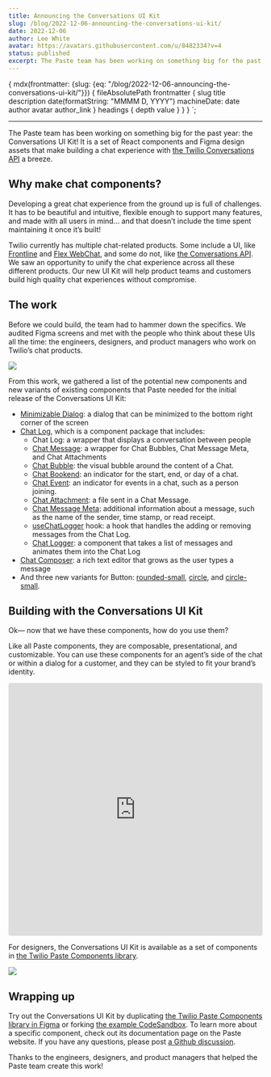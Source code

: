```yaml
---
title: Announcing the Conversations UI Kit
slug: /blog/2022-12-06-announcing-the-conversations-ui-kit/
date: 2022-12-06
author: Lee White
avatar: https://avatars.githubusercontent.com/u/8482334?v=4
status: published
excerpt: The Paste team has been working on something big for the past year!
---
```



  {
    mdx(frontmatter: {slug: {eq: "/blog/2022-12-06-announcing-the-conversations-ui-kit/"}}) {
      fileAbsolutePath
      frontmatter {
        slug
        title
        description
        date(formatString: "MMMM D, YYYY")
        machineDate: date
        author
        avatar
        author_link
      }
      headings {
        depth
        value
      }
    }
  }
`;

<ArticleHeader
  title={props.data.mdx.frontmatter.title}
  date={props.data.mdx.frontmatter.date}
  machineDate={props.data.mdx.frontmatter.machineDate}
  author={props.data.mdx.frontmatter.author}
  avatar={props.data.mdx.frontmatter.avatar}
/>

---

<contentwrapper>

<PageAside data={props.data.mdx} hideFeedback />

<ArticleContent>

The Paste team has been working on something big for the past year: the Conversations UI Kit! It is a set of React components and Figma design assets that make building a chat experience with [the Twilio Conversations API](https://www.twilio.com/messaging/conversations-api) a breeze.

<ChatHeroExample />

## Why make chat components?

Developing a great chat experience from the ground up is full of challenges. It has to be beautiful and intuitive, flexible enough to support many features, and made with all users in mind… and that doesn’t include the time spent maintaining it once it’s built!

Twilio currently has multiple chat-related products. Some include a UI, like [Frontline](https://www.twilio.com/frontline) and [Flex WebChat](https://www.twilio.com/docs/flex/developer/messaging/webchat/setup), and some do not, like [the Conversations API](https://www.twilio.com/messaging/conversations-api). We saw an opportunity to unify the chat experience across all these different products. Our new UI Kit will help product teams and customers build high quality chat experiences without compromise.

## The work

Before we could build, the team had to hammer down the specifics. We audited Figma screens and met with the people who think about these UIs all the time: the engineers, designers, and product managers who work on Twilio’s chat products.

![](../../assets/images/articles/2022-12-06-announcing-the-conversations-ui-kit/component-breakdown.png)

From this work, we gathered a list of the potential new components and new variants of existing components that Paste needed for the initial release of the Conversations UI Kit:

- [Minimizable Dialog](/components/minimizable-dialog): a dialog that can be minimized to the bottom right corner of the screen
- [Chat Log](/components/chat-log), which is a component package that includes:
  - Chat Log: a wrapper that displays a conversation between people
  - [Chat Message](/components/chat-log#basic-message): a wrapper for Chat Bubbles, Chat Message Meta, and Chat Attachments
  - [Chat Bubble](/components/chat-log#basic-message): the visual bubble around the content of a Chat.
  - [Chat Bookend](/components/chat-log#chat-bookend): an indicator for the start, end, or day of a chat.
  - [Chat Event](/components/chat-log#chat-event): an indicator for events in a chat, such as a person joining.
  - [Chat Attachment](/components/chat-log#message-with-attachment): a file sent in a Chat Message.
  - [Chat Message Meta](/components/chat-log#message-with-message-meta): additional information about a message, such as the name of the sender, time stamp, or read receipt.
  - [useChatLogger](/components/chat-log#usechatlogger-hook) hook: a hook that handles the adding or removing messages from the Chat Log.
  - [Chat Logger](/components/chat-log#usechatlogger-hook): a component that takes a list of messages and animates them into the Chat Log
- [Chat Composer](/components/chat-composer): a rich text editor that grows as the user types a message
- And three new variants for Button: [rounded-small](/components/button#rounded-small-button), [circle](/components/button#circle-buttons), and [circle-small](/components/button#circle-buttons).

## Building with the Conversations UI Kit

Ok— now that we have these components, how do you use them?

Like all Paste components, they are composable, presentational, and customizable. You can use these components for an agent’s side of the chat or within a dialog for a customer, and they can be styled to fit your brand’s identity.

<iframe
  src="https://codesandbox.io/embed/conversations-ui-kit-example-vhcjnw?fontsize=14&hidenavigation=1&theme=dark"
  style="width:100%; height:500px; border:0; border-radius: 4px; overflow:hidden;"
  title="Conversations UI Kit Example"
  allow="accelerometer; ambient-light-sensor; camera; encrypted-media; geolocation; gyroscope; hid; microphone; midi; payment; usb; vr; xr-spatial-tracking"
  sandbox="allow-forms allow-modals allow-popups allow-presentation allow-same-origin allow-scripts"
></iframe>

<Box marginBottom="space70" />

For designers, the Conversations UI Kit is available as a set of components in [the Twilio Paste Components library](https://www.figma.com/community/file/1012844215105752327).

![](../../assets/images/articles/2022-12-06-announcing-the-conversations-ui-kit/figma-screenshot.png)

## Wrapping up

Try out the Conversations UI Kit by duplicating [the Twilio Paste Components library in Figma](https://www.figma.com/community/file/1012844215105752327) or forking [the example CodeSandbox](https://codesandbox.io/s/conversations-ui-kit-example-vhcjnw). To learn more about a specific component, check out its documentation page on the Paste website. If you have any questions, please post [a Github discussion](https://github.com/twilio-labs/paste/discussions).

Thanks to the engineers, designers, and product managers that helped the Paste team create this work!

</ArticleContent>

</contentwrapper>
